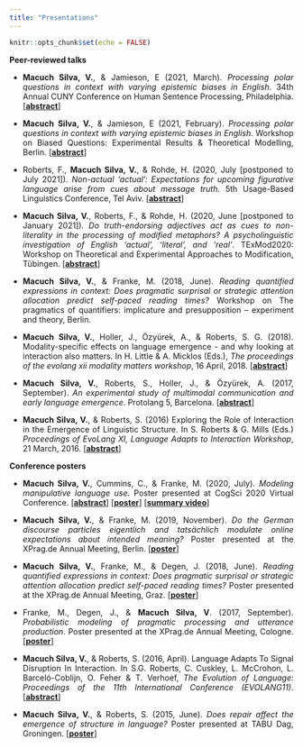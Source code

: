 ```yaml
---
title: "Presentations"
---
```


```r
knitr::opts_chunk$set(echo = FALSE)
```

<style>
body {
  text-align: justify}

h1 {
  text-align: center
}
</style>

**Peer-reviewed talks**

* **Macuch Silva, V.**, & Jamieson, E (2021, March). _Processing polar questions in context with varying epistemic biases in English_. 34th Annual CUNY Conference on Human Sentence Processing, Philadelphia. [<a href="https://www.cuny2021.io/wp-content/uploads/2021/02/CUNY_2021_abstract_198.pdf" target="_blank"><b>abstract</b></a>]

* **Macuch Silva, V.**, & Jamieson, E (2021, February). _Processing polar questions in context with varying epistemic biases in English_. Workshop on Biased Questions: Experimental Results & Theoretical Modelling, Berlin. [<a href="https://osf.io/cqgze/" target="_blank"><b>abstract</b></a>]

* Roberts, F., **Macuch Silva, V.**, & Rohde, H. (2020, July [postponed to July 2021]). _Non-actual 'actual': Expectations for upcoming figurative language arise from cues about message truth_. 5th Usage-Based Linguistics Conference, Tel Aviv. [<a href="UBL-submission.pdf" target="_blank"><b>abstract</b></a>]

* **Macuch Silva, V.**, Roberts, F., & Rohde, H. (2020, June [postponed to January 2021]). _Do truth-endorsing adjectives act as cues to non-literality in the processing of modified metaphors? A psycholinguistic investigation of English 'actual', 'literal', and 'real'_. TExMod2020: Workshop on Theoretical and
Experimental Approaches to Modification, Tübingen. [<a href="https://approachesmodificationhome.files.wordpress.com/2021/01/macuch-silva_roberts_rohde_texmod.pdf" target="_blank"><b>abstract</b></a>]

* **Macuch Silva, V.**, & Franke, M. (2018, June). _Reading quantified expressions in context: Does pragmatic surprisal or strategic attention allocation predict self-paced reading times?_ Workshop on The pragmatics of quantifiers: implicature and presupposition – experiment and theory, Berlin.

* **Macuch Silva, V.**, Holler, J., Özyürek, A., & Roberts, S. G. (2018). Modality-specific effects on language emergence - and why looking at interaction also matters. In H. Little & A. Micklos (Eds.), _The proceedings of the evolang xii modality matters workshop_, 16 April, 2018. [<a href="https://hlittle.com/MM/allpaperpdfs/EvoLangMM_paper3.pdf" target="_blank"><b>abstract</b></a>]

* **Macuch Silva, V.**, Roberts, S., Holler, J., & Özyürek, A. (2017, September). _An experimental study of multimodal communication and early language emergence_. Protolang 5, Barcelona. [<a href="http://cbl.ub.edu/wp-content/uploads/2017/09/protolang5_book_of_abstracts.pdf#page=32" target="_blank"><b>abstract</b></a>]

* **Macuch Silva, V.**, & Roberts, S. (2016) Exploring the Role of Interaction in the Emergence of Linguistic Structure. In S. Roberts & G. Mills (Eds.) _Proceedings of EvoLang XI, Language Adapts to Interaction Workshop_, 21 March, 2016. [<a href="https://evolang.org/neworleans/workshops/pdf/MacuchSilva_Lati.pdf" target="_blank"><b>abstract</b></a>]


**Conference posters**

* **Macuch Silva, V.**, Cummins, C., & Franke, M. (2020, July). _Modeling manipulative language use_. Poster presented at CogSci 2020 Virtual Conference. [<a href="https://cognitivesciencesociety.org/cogsci20/papers/0382/0382.pdf" target="_blank"><b>abstract</b></a>] [<a href="Poster-CogSci2020.pdf" target="_blank"><b>poster</b></a>] [<a href="Poster-video-CogSci2020.mp4" target="_blank"><b>summary video</b></a>]

* **Macuch Silva, V.**, & Franke, M. (2019, November). _Do the German discourse particles eigentlich and tatsächlich modulate online expectations about intended meaning?_ Poster presented at the XPrag.de Annual Meeting, Berlin. [<a href="Poster-XPrag2019.pdf" target="_blank"><b>poster</b></a>]

* **Macuch Silva, V.**, Franke, M., & Degen, J. (2018, June). _Reading quantified expressions in context: Does pragmatic surprisal or strategic attention allocation predict self-paced reading times?_ Poster presented at the XPrag.de Annual Meeting, Graz. [<a href="Poster-XPrag2018.pdf" target="_blank"><b>poster</b></a>]

* Franke, M., Degen, J., & **Macuch Silva, V**. (2017, September). _Probabilistic modeling of pragmatic processing and utterance production_. Poster presented at the XPrag.de Annual Meeting, Cologne. [<a href="Poster-XPrag2017.pdf" target="_blank"><b>poster</b></a>]

* **Macuch Silva, V.**, & Roberts, S. (2016, April). Language Adapts To Signal Disruption In Interaction. In S.G. Roberts, C. Cuskley, L. McCrohon, L. Barceló-Coblijn, O. Feher & T. Verhoef, _The Evolution of Language: Proceedings of the 11th International Conference (EVOLANG11)_. [<a href="https://evolang.org/neworleans/pdf/EVOLANG_11_paper_20.pdf" target="_blank"><b>abstract</b></a>]

* **Macuch Silva, V.**, & Roberts, S. (2015, June). _Does repair affect the emergence of structure in language?_ Poster presented at TABU Dag, Groningen. [<a href="Poster-TABU-Dag.pdf" target="_blank"><b>poster</b></a>]
